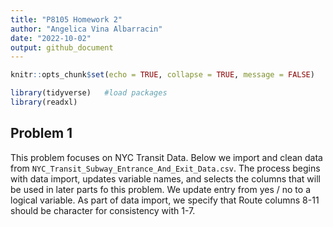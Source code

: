 ```yaml
---
title: "P8105 Homework 2"
author: "Angelica Vina Albarracin"
date: "2022-10-02"
output: github_document
---
```


```r
knitr::opts_chunk$set(echo = TRUE, collapse = TRUE, message = FALSE)
```


```r
library(tidyverse)   #load packages 
library(readxl)
```

## Problem 1

This problem focuses on NYC Transit Data. Below we import and clean data from `NYC_Transit_Subway_Entrance_And_Exit_Data.csv`. The process begins with data import, updates variable names, and selects the columns that will be used in later parts fo this problem. We update entry from yes / no to a logical variable. As part of data import, we specify that Route columns 8-11 should be character for consistency with 1-7.
